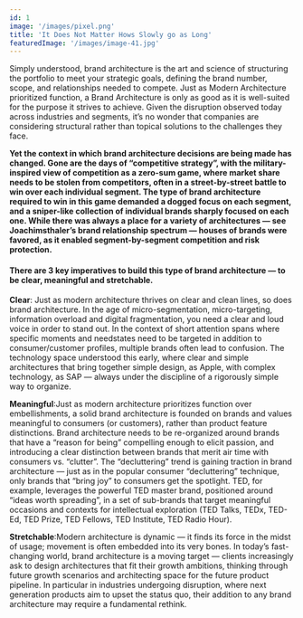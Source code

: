 ```yaml
---
id: 1
image: '/images/pixel.png'
title: 'It Does Not Matter Hows Slowly go as Long'
featuredImage: '/images/image-41.jpg'
---
```


Simply understood, brand architecture is the art and science of structuring the portfolio
to meet your strategic goals, defining the brand number, scope, and relationships
needed to compete. Just as Modern Architecture prioritized function, a Brand Architecture
is only as good as it is well-suited for the purpose it strives to achieve. Given
the disruption observed today across industries and segments, it’s no wonder that
companies are considering structural rather than topical solutions to the challenges
they face.

**Yet the context in which brand architecture decisions are being made has changed.
Gone are the days of “competitive strategy”, with the military-inspired view of competition
as a zero-sum game, where market share needs to be stolen from competitors, often
in a street-by-street battle to win over each individual segment. The type of brand
architecture required to win in this game demanded a dogged focus on each segment,
and a sniper-like collection of individual brands sharply focused on each one. While
there was always a place for a variety of architectures — see Joachimsthaler’s brand
relationship spectrum — houses of brands were favored, as it enabled segment-by-segment
competition and risk protection.**

#### **There are 3 key imperatives to build this type of brand architecture — to be clear, meaningful and stretchable.**

**Clear**: Just as modern architecture thrives on clear and clean lines, so does
brand architecture. In the age of micro-segmentation, micro-targeting, information
overload and digital fragmentation, you need a clear and loud voice in order to stand
out. In the context of short attention spans where specific moments and needstates
need to be targeted in addition to consumer/customer profiles, multiple brands often
lead to confusion. The technology space understood this early, where clear and simple
architectures that bring together simple design, as Apple, with complex technology,
as SAP — always under the discipline of a rigorously simple way to organize.

**Meaningful**:Just as modern architecture prioritizes function over embellishments,
a solid brand architecture is founded on brands and values meaningful to consumers
(or customers), rather than product feature distinctions. Brand architecture needs
to be re-organized around brands that have a “reason for being” compelling enough
to elicit passion, and introducing a clear distinction between brands that merit
air time with consumers vs. “clutter”. The “decluttering” trend is gaining traction
in brand architecture — just as in the popular consumer “decluttering” technique,
only brands that “bring joy” to consumers get the spotlight. TED, for example, leverages
the powerful TED master brand, positioned around “ideas worth spreading”, in a set
of sub-brands that target meaningful occasions and contexts for intellectual exploration
(TED Talks, TEDx, TED-Ed, TED Prize, TED Fellows, TED Institute, TED Radio Hour).

**Stretchable**:Modern architecture is dynamic — it finds its force in the midst
of usage; movement is often embedded into its very bones. In today’s fast-changing
world, brand architecture is a moving target — clients increasingly ask to design
architectures that fit their growth ambitions, thinking through future growth scenarios
and architecting space for the future product pipeline. In particular in industries
undergoing disruption, where next generation products aim to upset the status quo,
their addition to any brand architecture may require a fundamental rethink.
